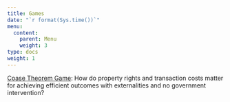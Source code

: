 ```yaml
---
title: Games
date: "`r format(Sys.time())`"
menu:
  content:
    parent: Menu
    weight: 3
type: docs
weight: 1
---
```


[Coase Theorem Game](/games/games-01-coase/): How do property rights and transaction costs matter for achieving efficient outcomes with externalities and no government intervention?